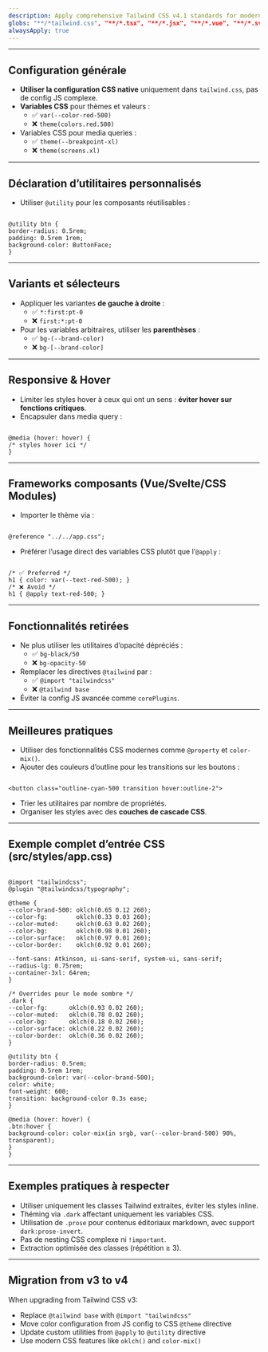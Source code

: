 ```yaml
---
description: Apply comprehensive Tailwind CSS v4.1 standards for modern CSS development, using CSS-based configuration, @theme directive, and modern utilities syntax
globs: "**/*tailwind.css", "**/*.tsx", "**/*.jsx", "**/*.vue", "**/*.svelte", "**/*.astro"
alwaysApply: true
---
```


---

## Configuration générale

- **Utiliser la configuration CSS native** uniquement dans `tailwind.css`, pas de config JS complexe.
- **Variables CSS** pour thèmes et valeurs :
  - ✅ `var(--color-red-500)`
  - ❌ `theme(colors.red.500)`
- Variables CSS pour media queries :
  - ✅ `theme(--breakpoint-xl)`
  - ❌ `theme(screens.xl)`

---

## Déclaration d’utilitaires personnalisés

- Utiliser `@utility` pour les composants réutilisables :

```

@utility btn {
border-radius: 0.5rem;
padding: 0.5rem 1rem;
background-color: ButtonFace;
}

```

---

## Variants et sélecteurs

- Appliquer les variantes **de gauche à droite** :
  - ✅ `*:first:pt-0`
  - ❌ `first:*:pt-0`
- Pour les variables arbitraires, utiliser les **parenthèses** :
  - ✅ `bg-(--brand-color)`
  - ❌ `bg-[--brand-color]`

---

## Responsive & Hover

- Limiter les styles hover à ceux qui ont un sens : **éviter hover sur fonctions critiques**.
- Encapsuler dans media query :

```

@media (hover: hover) {
/* styles hover ici */
}

```

---

## Frameworks composants (Vue/Svelte/CSS Modules)

- Importer le thème via :

```

@reference "../../app.css";

```

- Préférer l’usage direct des variables CSS plutôt que l’`@apply` :

```

/* ✅ Preferred */
h1 { color: var(--text-red-500); }
/* ❌ Avoid */
h1 { @apply text-red-500; }

```

---

## Fonctionnalités retirées

- Ne plus utiliser les utilitaires d’opacité dépréciés :
  - ✅ `bg-black/50`
  - ❌ `bg-opacity-50`
- Remplacer les directives `@tailwind` par :
  - ✅ `@import "tailwindcss"`
  - ❌ `@tailwind base`
- Éviter la config JS avancée comme `corePlugins`.

---

## Meilleures pratiques

- Utiliser des fonctionnalités CSS modernes comme `@property` et `color-mix()`.
- Ajouter des couleurs d’outline pour les transitions sur les boutons :

```

<button class="outline-cyan-500 transition hover:outline-2">

```

- Trier les utilitaires par nombre de propriétés.
- Organiser les styles avec des **couches de cascade CSS**.

---

## Exemple complet d’entrée CSS (src/styles/app.css)

```

@import "tailwindcss";
@plugin "@tailwindcss/typography";

@theme {
--color-brand-500: oklch(0.65 0.12 260);
--color-fg:        oklch(0.33 0.03 260);
--color-muted:     oklch(0.63 0.02 260);
--color-bg:        oklch(0.98 0.01 260);
--color-surface:   oklch(0.97 0.01 260);
--color-border:    oklch(0.92 0.01 260);

--font-sans: Atkinson, ui-sans-serif, system-ui, sans-serif;
--radius-lg: 0.75rem;
--container-3xl: 64rem;
}

/* Overrides pour le mode sombre */
.dark {
--color-fg:      oklch(0.93 0.02 260);
--color-muted:   oklch(0.78 0.02 260);
--color-bg:      oklch(0.18 0.02 260);
--color-surface: oklch(0.22 0.02 260);
--color-border:  oklch(0.36 0.02 260);
}

@utility btn {
border-radius: 0.5rem;
padding: 0.5rem 1rem;
background-color: var(--color-brand-500);
color: white;
font-weight: 600;
transition: background-color 0.3s ease;
}

@media (hover: hover) {
.btn:hover {
background-color: color-mix(in srgb, var(--color-brand-500) 90%, transparent);
}
}

```

---

## Exemples pratiques à respecter

- Utiliser uniquement les classes Tailwind extraites, éviter les styles inline.
- Théming via `.dark` affectant uniquement les variables CSS.
- Utilisation de `.prose` pour contenus éditoriaux markdown, avec support `dark:prose-invert`.
- Pas de nesting CSS complexe ni `!important`.
- Extraction optimisée des classes (répétition ≥ 3).

---

## Migration from v3 to v4

When upgrading from Tailwind CSS v3:

- Replace `@tailwind base` with `@import "tailwindcss"`
- Move color configuration from JS config to CSS `@theme` directive
- Update custom utilities from `@apply` to `@utility` directive
- Use modern CSS features like `oklch()` and `color-mix()`
